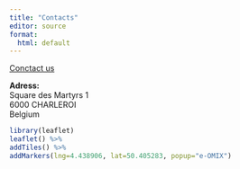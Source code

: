 ```yaml
---
title: "Contacts"
editor: source
format:
  html: default
---
```


[Conctact us](mailto:contact@eomix.be?subject=Contact "Contact")

**Adress:**\
Square des Martyrs 1\
6000 CHARLEROI\
Belgium

```r
library(leaflet)
leaflet() %>%
addTiles() %>% 
addMarkers(lng=4.438906, lat=50.405283, popup="e-OMIX")
```

